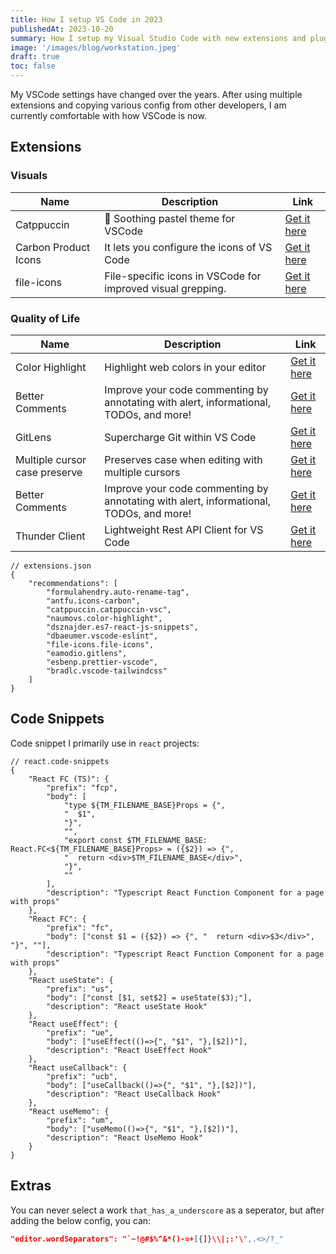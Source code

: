 ```yaml
---
title: How I setup VS Code in 2023
publishedAt: 2023-10-20
summary: How I setup my Visual Studio Code with new extensions and plugins in 2023
image: '/images/blog/workstation.jpeg'
draft: true
toc: false
---
```


My VSCode settings have changed over the years. After using multiple extensions and copying various config from other developers, I am currently comfortable with how VSCode is now.

## Extensions

### Visuals

| Name                 | Description                                                 | Link                                                                                         |
| -------------------- | ----------------------------------------------------------- | -------------------------------------------------------------------------------------------- |
| Catppuccin           | 🦌 Soothing pastel theme for VSCode                         | [Get it here](https://marketplace.visualstudio.com/items?itemName=Catppuccin.catppuccin-vsc) |
| Carbon Product Icons | It lets you configure the icons of VS Code                  | [Get it here](https://marketplace.visualstudio.com/items?itemName=antfu.icons-carbon)        |
| file-icons           | File-specific icons in VSCode for improved visual grepping. | [Get it here](https://marketplace.visualstudio.com/items?itemName=file-icons.file-icons)     |

### Quality of Life

| Name                          | Description                                                                            | Link                                                                                                     |
| ----------------------------- | -------------------------------------------------------------------------------------- | -------------------------------------------------------------------------------------------------------- |
| Color Highlight               | Highlight web colors in your editor                                                    | [Get it here](https://marketplace.visualstudio.com/items?itemName=naumovs.color-highlight)               |
| Better Comments               | Improve your code commenting by annotating with alert, informational, TODOs, and more! | [Get it here](https://marketplace.visualstudio.com/items?itemName=aaron-bond.better-comments)            |
| GitLens                       | Supercharge Git within VS Code                                                         | [Get it here](https://marketplace.visualstudio.com/items?itemName=eamodio.gitlens)                       |
| Multiple cursor case preserve | Preserves case when editing with multiple cursors                                      | [Get it here](https://marketplace.visualstudio.com/items?itemName=Cardinal90.multi-cursor-case-preserve) |
| Better Comments               | Improve your code commenting by annotating with alert, informational, TODOs, and more! | [Get it here](https://marketplace.visualstudio.com/items?itemName=aaron-bond.better-comments)            |
| Thunder Client                | Lightweight Rest API Client for VS Code                                                | [Get it here](https://marketplace.visualstudio.com/items?itemName=rangav.vscode-thunder-client)          |

```jsonc
// extensions.json
{
	"recommendations": [
		"formulahendry.auto-rename-tag",
		"antfu.icons-carbon",
		"catppuccin.catppuccin-vsc",
		"naumovs.color-highlight",
		"dsznajder.es7-react-js-snippets",
		"dbaeumer.vscode-eslint",
		"file-icons.file-icons",
		"eamodio.gitlens",
		"esbenp.prettier-vscode",
		"bradlc.vscode-tailwindcss"
	]
}
```

## Code Snippets

Code snippet I primarily use in `react` projects:

```jsonc
// react.code-snippets
{
	"React FC (TS)": {
		"prefix": "fcp",
		"body": [
			"type ${TM_FILENAME_BASE}Props = {",
			"  $1",
			"}",
			"",
			"export const $TM_FILENAME_BASE: React.FC<${TM_FILENAME_BASE}Props> = ({$2}) => {",
			"  return <div>$TM_FILENAME_BASE</div>",
			"}",
			""
		],
		"description": "Typescript React Function Component for a page with props"
	},
	"React FC": {
		"prefix": "fc",
		"body": ["const $1 = ({$2}) => {", "  return <div>$3</div>", "}", ""],
		"description": "Typescript React Function Component for a page with props"
	},
	"React useState": {
		"prefix": "us",
		"body": ["const [$1, set$2] = useState($3);"],
		"description": "React useState Hook"
	},
	"React useEffect": {
		"prefix": "ue",
		"body": ["useEffect(()=>{", "$1", "},[$2])"],
		"description": "React UseEffect Hook"
	},
	"React useCallback": {
		"prefix": "ucb",
		"body": ["useCallback(()=>{", "$1", "},[$2])"],
		"description": "React UseCallback Hook"
	},
	"React useMemo": {
		"prefix": "um",
		"body": ["useMemo(()=>{", "$1", "},[$2])"],
		"description": "React UseMemo Hook"
	}
}
```

## Extras

You can never select a work `that_has_a_underscore` as a seperator, but after adding the below config, you can:

```json
"editor.wordSeparators": "`~!@#$%^&*()-=+[{]}\\|;:'\",.<>/?_"
```
